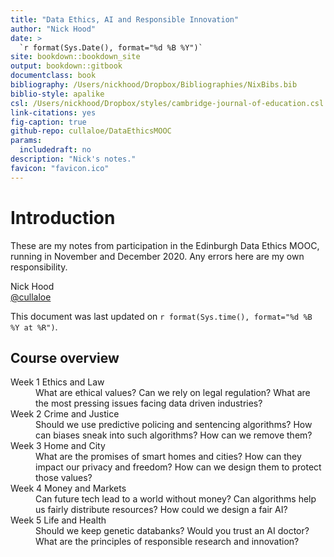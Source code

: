 ```yaml
---
title: "Data Ethics, AI and Responsible Innovation"
author: "Nick Hood"
date: >
  `r format(Sys.Date(), format="%d %B %Y")`
site: bookdown::bookdown_site
output: bookdown::gitbook
documentclass: book
bibliography: /Users/nickhood/Dropbox/Bibliographies/NixBibs.bib
biblio-style: apalike
csl: /Users/nickhood/Dropbox/styles/cambridge-journal-of-education.csl
link-citations: yes
fig-caption: true
github-repo: cullaloe/DataEthicsMOOC
params:
  includedraft: no
description: "Nick's notes."
favicon: "favicon.ico"
---
```

# Introduction {-}
These are my notes from participation in the Edinburgh Data Ethics MOOC, running in November and December 2020. Any errors here are my own responsibility.

Nick Hood  
[\@cullaloe](https://twitter.com/cullaloe)


This document was last updated on `r format(Sys.time(), format="%d %B %Y at %R")`.

## Course overview

Week 1 Ethics and Law
: What are ethical values? Can we rely on legal regulation? What are the most pressing issues facing data driven industries?

Week 2 Crime and Justice
: Should we use predictive policing and sentencing algorithms? How can biases sneak into such algorithms? How can we remove them?

Week 3 Home and City
: What are the promises of smart homes and cities? How can they impact our privacy and freedom? How can we design them to protect those values?

Week 4 Money and Markets
: Can future tech lead to a world without money? Can algorithms help us fairly distribute resources? How could we design a fair AI?

Week 5 Life and Health
: Should we keep genetic databanks? Would you trust an AI doctor? What are the principles of responsible research and innovation?


